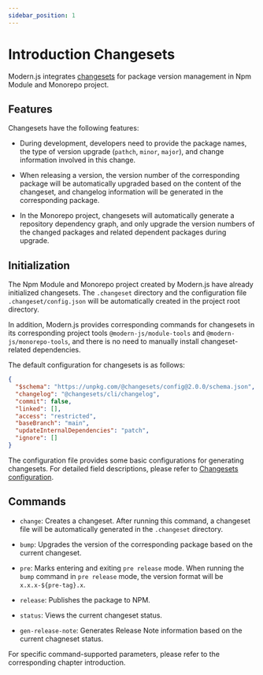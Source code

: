 ```yaml
---
sidebar_position: 1
---
```


# Introduction Changesets

Modern.js integrates [changesets](https://github.com/changesets/changesets) for package version management in Npm Module and Monorepo project.

## Features

Changesets have the following features:

- During development, developers need to provide the package names, the type of version upgrade (`pathch`, `minor`, `major`), and change information involved in this change.

- When releasing a version, the version number of the corresponding package will be automatically upgraded based on the content of the changeset, and changelog information will be generated in the corresponding package.

- In the Monorepo project, changesets will automatically generate a repository dependency graph, and only upgrade the version numbers of the changed packages and related dependent packages during upgrade.

## Initialization

The Npm Module and Monorepo project created by Modern.js have already initialized changesets. The `.changeset` directory and the configuration file `.changeset/config.json` will be automatically created in the project root directory.

In addition, Modern.js provides corresponding commands for changesets in its corresponding project tools `@modern-js/module-tools` and `@modern-js/monorepo-tools`, and there is no need to manually install changeset-related dependencies.

The default configuration for changesets is as follows:

```json title=".changeset/config.json"
{
  "$schema": "https://unpkg.com/@changesets/config@2.0.0/schema.json",
  "changelog": "@changesets/cli/changelog",
  "commit": false,
  "linked": [],
  "access": "restricted",
  "baseBranch": "main",
  "updateInternalDependencies": "patch",
  "ignore": []
}
```

The configuration file provides some basic configurations for generating changesets. For detailed field descriptions, please refer to [Changesets configuration](/guides/topic-detail/changesets/config).

## Commands

- `change`: Creates a changeset. After running this command, a changeset file will be automatically generated in the `.changeset` directory.

- `bump`: Upgrades the version of the corresponding package based on the current changeset.

- `pre`: Marks entering and exiting `pre release` mode. When running the `bump` command in `pre release` mode, the version format will be `x.x.x-${pre-tag}.x`.

- `release`: Publishes the package to NPM.

- `status`: Views the current changeset status.

- `gen-release-note`: Generates Release Note information based on the current chagneset status.

For specific command-supported parameters, please refer to the corresponding chapter introduction.
